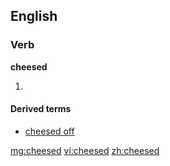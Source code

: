 ==English==
===Verb===
'''cheesed'''
# {{past of|[[cheese]]}}

====Derived terms====
*[[cheesed off]]

[[mg:cheesed]]
[[vi:cheesed]]
[[zh:cheesed]]